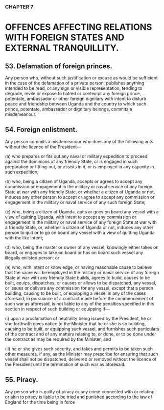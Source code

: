 ### CHAPTER 7

# OFFENCES AFFECTING RELATIONS WITH FOREIGN STATES AND EXTERNAL TRANQUILLITY.

## 53. Defamation of foreign princes.
Any person who, without such justification or excuse as would be sufficient
in the case of the defamation of a private person, publishes anything intended
to be read, or any sign or visible representation, tending to degrade, revile or
expose to hatred or contempt any foreign prince, potentate, ambassador or
other foreign dignitary with intent to disturb peace and friendship between
Uganda and the country to which such prince, potentate, ambassador or
dignitary belongs, commits a misdemeanour.

## 54. Foreign enlistment.
Any person commits a misdemeanour who does any of the following acts
without the licence of the President—

(a) who prepares or fits out any naval or military expedition to
proceed against the dominions of any friendly State, or is
engaged in such preparation or fitting-out, or assists in it, or is
employed in any capacity in such expedition; 

(b) who, being a citizen of Uganda, accepts or agrees to accept any
commission or engagement in the military or naval service of any
foreign State at war with any friendly State, or whether a citizen
of Uganda or not, induces any other person to accept or agree to
accept any commission or engagement in the military or naval
service of any such foreign State;

(c) who, being a citizen of Uganda, quits or goes on board any vessel
with a view of quitting Uganda, with intent to accept any
commission or engagement in the military or naval service of any
foreign State at war with a friendly State, or, whether a citizen of
Uganda or not, induces any other person to quit or to go on board
any vessel with a view of quitting Uganda with the like intent; 

(d) who, being the master or owner of any vessel, knowingly either
takes on board, or engages to take on board or has on board such
vessel any illegally enlisted person; or

(e) who, with intent or knowledge, or having reasonable cause to
believe that the same will be employed in the military or naval
service of any foreign State at war with any friendly State builds,
agrees to build, causes to be built, equips, dispatches, or causes
or allows to be dispatched, any vessel, or issues or delivers any
commission for any vessel; except that a person building, causing
to be built, or equipping a vessel in any of the cases aforesaid, in
pursuance of a contract made before the commencement of such
war as aforesaid, is not liable to any of the penalties specified in
this section in respect of such building or equipping if—

(i) upon a proclamation of neutrality being issued by the
President, he or she forthwith gives notice to the Minister
that he or she is so building, causing to be built, or
equipping such vessel, and furnishes such particulars of the
contract and of any matters relating to, or done, or to be
done under the contract as may be required by the Minister;
and

(ii) he or she gives such security, and takes and permits to be
taken such other measures, if any, as the Minister may
prescribe for ensuring that such vessel shall not be
dispatched, delivered or removed without the licence of the
President until the termination of such war as aforesaid.

## 55. Piracy.
Any person who is guilty of piracy or any crime connected with or relating
or akin to piracy is liable to be tried and punished according to the law of
England for the time being in force